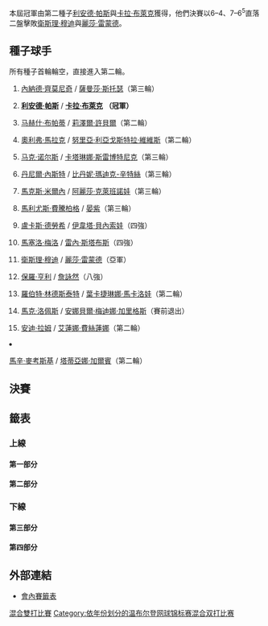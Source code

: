 {{GrandSlamEvents|2010|溫布頓網球錦標賽|s
 | champ = {{flagicon|IND}} [[利安德·帕斯|利安德·帕斯]] <br/>{{flagicon|ZIM}} [[卡拉·布萊克|卡拉·布萊克]]
 | runner = {{flagicon|RSA}} [[衛斯理·穆迪|衛斯理·穆迪]] <br/>{{flagicon|USA}} [[麗莎·雷蒙德|麗莎·雷蒙德]]
 | score = 6–4、7–6<sup>5</sup>
}}
{{main|2010年溫布頓網球錦標賽}}

本屆冠軍由第二種子[[利安德·帕斯|利安德·帕斯]]與[[卡拉·布萊克|卡拉·布萊克]]獲得，他們決賽以6–4、7–6<sup>5</sup>直落二盤擊敗[[衛斯理·穆迪|衛斯理·穆迪]]與[[麗莎·雷蒙德|麗莎·雷蒙德]]。

==種子球手==
所有種子首輪輪空，直接進入第二輪。
{{col-begin}}
{{col-2}}
#{{flagicon|SRB}} [[內納德·齊莫尼奇|內納德·齊莫尼奇]] / {{flagicon|AUS}} [[薩曼莎·斯托瑟|薩曼莎·斯托瑟]]（第三輪）
#{{flagicon|IND}} '''[[利安德·帕斯|利安德·帕斯]]''' / {{flagicon|ZIM}} '''[[卡拉·布萊克|卡拉·布萊克]]''' '''（冠軍）'''
#{{flagicon|IND}} [[马赫什·布帕蒂|马赫什·布帕蒂]] / {{flagicon|USA}} [[莉澤爾·許貝爾|莉澤爾·許貝爾]]（第二輪）
#{{flagicon|AUT}} [[奧利弗·馬拉克|奧利弗·馬拉克]] / {{flagicon|ESP}} [[努里亞·利亞戈斯特拉·維維斯|努里亞·利亞戈斯特拉·維維斯]]（第二輪）
#{{flagicon|BAH}} [[马克·诺尔斯|马克·诺尔斯]] / {{flagicon|SLO}} [[卡塔琳娜·斯雷博特尼克|卡塔琳娜·斯雷博特尼克]]（第三輪）
#{{flagicon|CAN}} [[丹尼爾·內斯特|丹尼爾·內斯特]] / {{flagicon|USA}} [[比丹妮·瑪迪克-辛特絲|比丹妮·瑪迪克-辛特絲]]（第三輪）
#{{flagicon|BLR}} [[馬克斯·米爾內|馬克斯·米爾內]] / {{flagicon|RUS}} [[阿麗莎·克萊班諾娃|阿麗莎·克萊班諾娃]]（第三輪）
#{{flagicon|POL}} [[馬利尤斯·費騰柏格|馬利尤斯·費騰柏格]] / {{flagicon|CHN}} [[晏紫|晏紫]]（第三輪）
{{col-2}}
<ol start="9">
<li>{{flagicon|CZE}} [[盧卡斯·德勞希|盧卡斯·德勞希]] / {{flagicon|CZE}} [[伊韋塔·貝內索娃|伊韋塔·貝內索娃]]（四強）
<li>{{flagicon|BRA}} [[馬塞洛·梅洛|馬塞洛·梅洛]] / {{flagicon|AUS}} [[雷內·斯塔布斯|雷內·斯塔布斯]]（四強）
<li>{{flagicon|RSA}} [[衛斯理·穆迪|衛斯理·穆迪]] / {{flagicon|USA}} [[麗莎·雷蒙德|麗莎·雷蒙德]]（亞軍）
<li>{{flagicon|AUS}} [[保羅·亨利|保羅·亨利]] / {{flagicon|TPE}} [[詹詠然|詹詠然]]（八強）
<li>{{flagicon|SWE}} [[羅伯特·林德斯泰特|羅伯特·林德斯泰特]] / {{flagicon|RUS}} [[葉卡捷琳娜·馬卡洛娃|葉卡捷琳娜·馬卡洛娃]]（第二輪）
<li>{{flagicon|ESP}} [[馬克·洛佩斯|馬克·洛佩斯]] / {{flagicon|ESP}} [[安娜貝爾·梅迪娜·加里格斯|安娜貝爾·梅迪娜·加里格斯]]（賽前退出）
<li>{{flagicon|ISR}} [[安迪·拉姆|安迪·拉姆]] / {{flagicon|RUS}} [[艾蓮娜·費絲蓮娜|艾蓮娜·費絲蓮娜]]（第二輪）
<li>{{flagicon|POL}} [[馬辛·麥考斯基|馬辛·麥考斯基]] / {{flagicon|ITA}} [[塔蒂亞娜·加爾賓|塔蒂亞娜·加爾賓]]（第二輪）
{{col-end}}

==決賽==
{{8TeamBracket-Tennis3
| RD1=八強
| RD2=四強
| RD3=決賽

|team-width=175

| RD1-seed1= 
| RD1-team1={{flagicon|BEL}} [[克薩維埃·馬利斯|馬利斯]] <br /> {{flagicon|BEL}} [[金·克萊斯特爾斯|克萊斯特爾斯]]
| RD1-score1-1=6<sup>3</sup>
| RD1-score1-2=6<sup>3</sup>
| RD1-score1-3= 
| RD1-seed2=10
| RD1-team2={{flagicon|BRA}} '''[[馬塞洛·梅洛|梅洛]] <br /> {{flagicon|AUS}} [[雷內·斯塔布斯|斯塔布斯]]
| RD1-score2-1='''7
| RD1-score2-2='''7
| RD1-score2-3= 

| RD1-seed3= 
| RD1-team3={{flagicon|AUT}} [[尤利安·克諾夫萊|克諾夫萊]] <br /> {{flagicon|KAZ}} [[雅羅斯拉娃·施韋多娃|施韋多娃]] 
| RD1-score3-1=6<sup>8</sup>
| RD1-score3-2='''6
| RD1-score3-3=2
| RD1-seed4=11
| RD1-team4={{flagicon|RSA}} '''[[衛斯理·穆迪|穆迪]] <br /> {{flagicon|USA}} [[麗莎·雷蒙德|雷蒙德]]
| RD1-score4-1='''7
| RD1-score4-2=3
| RD1-score4-3='''6

| RD1-seed5=9
| RD1-team5={{flagicon|CZE}} '''[[盧卡斯·德勞希|德勞希]] <br /> {{flagicon|CZE}} [[伊韋塔·貝內索娃|貝內索娃]]
| RD1-score5-1=3
| RD1-score5-2='''6
| RD1-score5-3='''6
| RD1-seed6= 
| RD1-team6={{flagicon|RUS}} [[德米特里·圖爾蘇諾夫|圖爾蘇諾夫]] <br /> {{flagicon|RUS}} [[菲娜·杜舒芬娜|杜舒芬娜]] 
| RD1-score6-1='''6
| RD1-score6-2=3
| RD1-score6-3=4

| RD1-seed7=12
| RD1-team7={{flagicon|AUS}} [[保羅·亨利|亨利]] <br /> {{flagicon|TPE}} [[詹詠然|詹詠然]] 
| RD1-score7-1=4
| RD1-score7-2='''7
| RD1-score7-3=3
| RD1-seed8=2
| RD1-team8={{flagicon|IND}} '''[[利安德·帕斯|帕斯]] <br /> {{flagicon|ZIM}} [[卡拉·布萊克|布萊克]]
| RD1-score8-1='''6
| RD1-score8-2=6<sup>4</sup>
| RD1-score8-3='''6

| RD2-seed1=10
| RD2-team1={{flagicon|BRA}} [[馬塞洛·梅洛|梅洛]] <br /> {{flagicon|AUS}} [[雷內·斯塔布斯|斯塔布斯]]
| RD2-score1-1=4
| RD2-score1-2=4
| RD2-score1-3= 
| RD2-seed2=11
| RD2-team2={{flagicon|RSA}} '''[[衛斯理·穆迪|穆迪]] <br /> {{flagicon|USA}} [[麗莎·雷蒙德|雷蒙德]]
| RD2-score2-1='''6
| RD2-score2-2='''6
| RD2-score2-3= 

| RD2-seed3=9
| RD2-team3={{flagicon|CZE}} [[盧卡斯·德勞希|德勞希]] <br /> {{flagicon|CZE}} [[伊韋塔·貝內索娃|貝內索娃]]
| RD2-score3-1=3
| RD2-score3-2=3
| RD2-score3-3= 
| RD2-seed4=2
| RD2-team4={{flagicon|IND}} '''[[利安德·帕斯|帕斯]] <br /> {{flagicon|ZIM}} [[卡拉·布萊克|布萊克]]
| RD2-score4-1='''6
| RD2-score4-2='''6
| RD2-score4-3= 

| RD3-seed1=11
| RD3-team1={{flagicon|RSA}} [[衛斯理·穆迪|穆迪]] <br /> {{flagicon|USA}} [[麗莎·雷蒙德|雷蒙德]]
| RD3-score1-1=4
| RD3-score1-2=6<sup>5</sup>
| RD3-score1-3= 
| RD3-seed2=2
| RD3-team2={{flagicon|IND}} '''[[利安德·帕斯|帕斯]] <br /> {{flagicon|ZIM}} [[卡拉·布萊克|布萊克]]
| RD3-score2-1='''6
| RD3-score2-2='''7
| RD3-score2-3= 
}}

==籤表==
===上線===
====第一部分====
{{16TeamBracket-Compact-Tennis3-Byes
| RD1=第一輪
| RD2=第二輪
| RD3=第三輪
| RD4=八強

| RD1-seed03= 
| RD1-team03={{flagicon|GER}} [[Christopher_Kas|C Kas]]<br /> {{flagicon|USA}} [[Vania_King|V King]] 
| RD1-score03-1=3
| RD1-score03-2=4
| RD1-score03-3= 
| RD1-seed04=WC
| RD1-team04='''{{flagicon|GBR}} [[Colin_Fleming|C Fleming]] <br /> {{flagicon|GBR}} [[Sarah_Borwell|S Borwell]]
| RD1-score04-1='''6
| RD1-score04-2='''6
| RD1-score04-3= 

| RD1-seed05= 
| RD1-team05={{flagicon|BEL}} '''[[克薩維埃·馬利斯|馬利斯]] <br /> {{flagicon|BEL}} [[金·克萊斯特爾斯|克萊斯特爾斯]] 
| RD1-score05-1='''6
| RD1-score05-2='''6
| RD1-score05-3= 
| RD1-seed06= 
| RD1-team06={{flagicon|SVK}} [[Filip_Polášek|F Polášek]] <br /> {{flagicon|TPE}} [[莊佳容|莊佳容]]
| RD1-score06-1=3
| RD1-score06-2=4
| RD1-score06-3= 

| RD1-seed11= 
| RD1-team11={{flagicon|ESP}} [[托米·羅布雷多|羅布雷多]] <br /> {{flagicon|CAN}} [[Marie-Ève_Pelletier|M-È Pelletier]]
| RD1-score11-1=6<sup>6</sup>
| RD1-score11-2=4
| RD1-score11-3= 
| RD1-seed12= 
| RD1-team12='''{{flagicon|ROU}} [[霍里亞·特卡烏|特卡烏]] <br /> {{flagicon|ROU}} [[莫妮卡·尼古列斯庫|尼古列斯庫]]
| RD1-score12-1='''7
| RD1-score12-2='''6
| RD1-score12-3= 

| RD1-seed13= 
| RD1-team13={{flagicon|PAK}} [[Aisam-ul-Haq_Qureshi|A-u-H Qureshi]] <br /> {{flagicon|RUS}} [[Alla_Kudryavtseva|A Kudryavtseva]] 
| RD1-score13-1=6<sup>3</sup>
| RD1-score13-2=3
| RD1-score13-3= 
| RD1-seed14=WC
| RD1-team14='''{{flagicon|USA}} [[鮑勃·布賴恩|B 布賴恩]] <br /> {{flagicon|USA}} [[琳賽·達文波特|達文波特]]''' 
| RD1-score14-1='''7
| RD1-score14-2='''6
| RD1-score14-3= 

| RD2-seed01=1
| RD2-team01={{flagicon|SRB}} '''[[內納德·齊莫尼奇|齊莫尼奇]] <br /> {{flagicon|AUS}} [[薩曼莎·斯托瑟|斯托瑟]] 
| RD2-score01-1='''6
| RD2-score01-2='''6
| RD2-score01-3= 
| RD2-seed02=WC
| RD2-team02={{flagicon|GBR}} [[Colin_Fleming|C Fleming]] <br /> {{flagicon|GBR}} [[Sarah_Borwell|S Borwell]]
| RD2-score02-1=1
| RD2-score02-2=4
| RD2-score02-3= 

| RD2-seed03= 
| RD2-team03={{flagicon|BEL}} '''[[克薩維埃·馬利斯|馬利斯]] <br /> {{flagicon|BEL}} [[金·克萊斯特爾斯|克萊斯特爾斯]]
| RD2-score03-1='''6
| RD2-score03-2='''6
| RD2-score03-3= 
| RD2-seed04=15
| RD2-team04={{flagicon|ISR}} [[安迪·拉姆|拉姆]] <br /> {{flagicon|RUS}} [[艾蓮娜·費絲蓮娜|費絲蓮娜]] 
| RD2-score04-1=3
| RD2-score04-2=2
| RD2-score04-3= 

| RD2-seed05=10
| RD2-team05={{flagicon|BRA}} '''[[馬塞洛·梅洛|梅洛]] <br /> {{flagicon|AUS}} [[雷內·斯塔布斯|斯塔布斯]]'''
| RD2-score05-1='''6
| RD2-score05-2='''6
| RD2-score05-3= 
| RD2-seed06= 
| RD2-team06={{flagicon|ROU}} [[霍里亞·特卡烏|特卡烏]] <br /> {{flagicon|ROU}} [[莫妮卡·尼古列斯庫|尼古列斯庫]]
| RD2-score06-1=3
| RD2-score06-2=2
| RD2-score06-3= 

| RD2-seed07=WC
| RD2-team07={{flagicon|USA}} [[鮑勃·布賴恩|B 布賴恩]] <br /> {{flagicon|USA}} [[琳賽·達文波特|達文波特]]
| RD2-score07-1=4
| RD2-score07-2='''6
| RD2-score07-3=9
| RD2-seed08=6
| RD2-team08='''{{flagicon|CAN}} [[丹尼爾·內斯特|內斯特]] <br /> {{flagicon|USA}} [[比丹妮·瑪迪克-辛特斯|瑪迪克-辛特斯]]
| RD2-score08-1='''6
| RD2-score08-2=3
| RD2-score08-3='''11

| RD3-seed01=1
| RD3-team01={{flagicon|SRB}} [[內納德·齊莫尼奇|齊莫尼奇]] <br /> {{flagicon|AUS}} [[薩曼莎·斯托瑟|斯托瑟]] 
| RD3-score01-1=4
| RD3-score01-2=6<sup>4</sup>
| RD3-score01-3= 
| RD3-seed02= 
| RD3-team02={{flagicon|BEL}} '''[[克薩維埃·馬利斯|馬利斯]] <br /> {{flagicon|BEL}} [[金·克萊斯特爾斯|克萊斯特爾斯]]
| RD3-score02-1='''6
| RD3-score02-2='''7
| RD3-score02-3= 

| RD3-seed03=10
| RD3-team03='''{{flagicon|BRA}} [[馬塞洛·梅洛|梅洛]] <br /> {{flagicon|AUS}} [[雷內·斯塔布斯|斯塔布斯]]
| RD3-score03-1='''7
| RD3-score03-2='''6
| RD3-score03-3= 
| RD3-seed04=6
| RD3-team04={{flagicon|CAN}} [[丹尼爾·內斯特|內斯特]] <br /> {{flagicon|USA}} [[比丹妮·瑪迪克-辛特斯|瑪迪克-辛特斯]]
| RD3-score04-1=5
| RD3-score04-2=4
| RD3-score04-3= 

| RD4-seed01= 
| RD4-team01={{flagicon|BEL}} [[克薩維埃·馬利斯|馬利斯]] <br /> {{flagicon|BEL}} [[金·克萊斯特爾斯|克萊斯特爾斯]]
| RD4-score01-1=6<sup>3</sup>
| RD4-score01-2=6<sup>3</sup>
| RD4-score01-3= 
| RD4-seed02=10
| RD4-team02={{flagicon|BRA}} '''[[馬塞洛·梅洛|梅洛]] <br /> {{flagicon|AUS}} [[雷內·斯塔布斯|斯塔布斯]]
| RD4-score02-1='''7
| RD4-score02-2='''7
| RD4-score02-3= 
}}

====第二部分====
{{16TeamBracket-Compact-Tennis3-Byes
| RD1=第一輪
| RD2=第二輪
| RD3=第三輪
| RD4=八強

| RD1-seed03= 
| RD1-team03={{flagicon|AUT}} '''[[尤利安·克諾夫萊|克諾夫萊]] <br /> {{flagicon|KAZ}} [[雅羅斯拉娃·施韋多娃|施韋多娃]] 
| RD1-score03-1=3
| RD1-score03-2='''6
| RD1-score03-3='''12
| RD1-seed04= 
| RD1-team04={{flagicon|GER}} [[Philipp_Marx|P Marx]] <br /> {{flagicon|GER}} [[Andrea_Petkovic|A Petkovic]] 
| RD1-score04-1='''6
| RD1-score04-2=3
| RD1-score04-3=10

| RD1-seed05= 
| RD1-team05={{flagicon|BRA}} '''[[Bruno_Soares|B Soares]] <br /> {{flagicon|TPE}} [[謝淑薇|謝淑薇]]
| RD1-score05-1='''6
| RD1-score05-2=4
| RD1-score05-3='''6
| RD1-seed06= 
| RD1-team06={{Nowrap|{{flagicon|GER}} [[菲利普·普茲斯內爾|普茲斯內爾]] <br /> {{flagicon|CZE}} [[巴博拉·扎赫拉沃娃-斯特里科娃|扎赫拉沃娃-斯特里科娃]]}}
| RD1-score06-1=3
| RD1-score06-2='''6
| RD1-score06-3=4

| RD1-seed11= 
| RD1-team11={{flagicon|IND}} [[Rohan_Bopanna|R Bopanna]] <br /> {{flagicon|AUS}} [[Anastasia_Rodionova|A Rodionova]]
| RD1-score11-1=6<sup>4</sup>
| RD1-score11-2=2
| RD1-score11-3= 
| RD1-seed12= 
| RD1-team12={{flagicon|USA}} '''[[Eric_Butorac|E Butorac]] <br /> {{flagicon|BLR}} [[奧爾加·歌弗索娃|歌弗索娃]]
| RD1-score12-1='''7
| RD1-score12-2='''6
| RD1-score12-3= 

| RD1-seed13= 
| RD1-team13={{flagicon|GER}} [[米夏埃爾·科洛曼|科洛曼]] <br /> {{flagicon|GER}} [[尤莉亞·戈格斯|戈格斯]]
| RD1-score13-1='''7
| RD1-score13-2=1
| RD1-score13-3=4
| RD1-seed14= 
| RD1-team14='''{{flagicon|ARG}} [[胡安·伊格納西奧·切拉|切拉]] <br /> {{flagicon|ARG}} [[姬絲拉·杜高|杜高]]
| RD1-score14-1=6<sup>7</sup>
| RD1-score14-2='''6
| RD1-score14-3='''6

| RD2-seed01=4
| RD2-team01={{flagicon|AUT}} [[奧利弗·馬拉克|馬拉克]] <br /> {{flagicon|ESP}} [[努里亞·利亞戈斯特拉·維維斯|利亞戈斯特拉·維維斯]]
| RD2-score01-1=2
| RD2-score01-2=2
| RD2-score01-3= 
| RD2-seed02= 
| RD2-team02={{flagicon|AUT}} '''[[尤利安·克諾夫萊|克諾夫萊]] <br /> {{flagicon|KAZ}} [[雅羅斯拉娃·施韋多娃|施韋多娃]]
| RD2-score02-1='''6
| RD2-score02-2='''6
| RD2-score02-3= 

| RD2-seed03= 
| RD2-team03='''{{flagicon|BRA}} [[Bruno_Soares|B Soares]] <br /> {{flagicon|TPE}} [[謝淑薇|謝淑薇]]
| RD2-score03-1='''7
| RD2-score03-2='''6
| RD2-score03-3= 
| RD2-seed04=13
| RD2-team04={{flagicon|SWE}} [[羅伯特·林德斯泰特|林德斯泰特]] <br /> {{flagicon|RUS}} [[葉卡捷琳娜·馬卡洛娃|馬卡洛娃]]
| RD2-score04-1=6<sup>5</sup>
| RD2-score04-2=4
| RD2-score04-3= 

| RD2-seed05=11
| RD2-team05='''{{flagicon|RSA}} [[衛斯理·穆迪|穆迪]] <br /> {{flagicon|USA}} [[麗莎·雷蒙德|雷蒙德]]
| RD2-score05-1='''6
| RD2-score05-2='''7
| RD2-score05-3= 
| RD2-seed06= 
| RD2-team06={{flagicon|USA}} [[Eric_Butorac|E Butorac]] <br /> {{flagicon|BLR}} [[奧爾加·歌弗索娃|歌弗索娃]]
| RD2-score06-1=3
| RD2-score06-2=6<sup>3</sup>
| RD2-score06-3= 

| RD2-seed07= 
| RD2-team07={{flagicon|ARG}} [[胡安·伊格納西奧·切拉|切拉]] <br /> {{flagicon|ARG}} [[姬絲拉·杜高|杜高]]
| RD2-score07-1=6<sup>2</sup>
| RD2-score07-2=3
| RD2-score07-3= 
| RD2-seed08=7
| RD2-team08={{flagicon|BLR}} '''[[馬克斯·米爾內|米爾內]] <br /> {{flagicon|RUS}} [[阿麗莎·克萊班諾娃|克萊班諾娃]]'''
| RD2-score08-1='''7
| RD2-score08-2='''6
| RD2-score08-3= 

| RD3-seed01= 
| RD3-team01='''{{flagicon|AUT}} [[尤利安·克諾夫萊|克諾夫萊]] <br /> {{flagicon|KAZ}} [[雅羅斯拉娃·施韋多娃|施韋多娃]]
| RD3-score01-1='''6
| RD3-score01-2='''7
| RD3-score01-3= 
| RD3-seed02= 
| RD3-team02={{flagicon|BRA}} [[Bruno_Soares|B Soares]] <br /> {{flagicon|TPE}} [[謝淑薇|謝淑薇]]
| RD3-score02-1=4
| RD3-score02-2=5
| RD3-score02-3= 

| RD3-seed03=11
| RD3-team03={{flagicon|RSA}} '''[[衛斯理·穆迪|穆迪]] <br /> {{flagicon|USA}} [[麗莎·雷蒙德|雷蒙德]]
| RD3-score03-1=4
| RD3-score03-2='''7
| RD3-score03-3='''6
| RD3-seed04=7
| RD3-team04={{flagicon|BLR}} [[馬克斯·米爾內|米爾內]] <br /> {{flagicon|RUS}} [[阿麗莎·克萊班諾娃|克萊班諾娃]]
| RD3-score04-1='''6
| RD3-score04-2=6<sup>2</sup>
| RD3-score04-3=4

| RD4-seed01= 
| RD4-team01={{flagicon|AUT}} [[尤利安·克諾夫萊|克諾夫萊]] <br /> {{flagicon|KAZ}} [[雅羅斯拉娃·施韋多娃|施韋多娃]]
| RD4-score01-1=6<sup>8</sup>
| RD4-score01-2='''6
| RD4-score01-3=2
| RD4-seed02=11
| RD4-team02={{flagicon|RSA}} '''[[衛斯理·穆迪|穆迪]] <br /> {{flagicon|USA}} [[麗莎·雷蒙德|雷蒙德]]
| RD4-score02-1='''7
| RD4-score02-2=3
| RD4-score02-3='''6
}}

===下線===
====第三部分====
{{16TeamBracket-Compact-Tennis3-Byes
| RD1=第一輪
| RD2=第二輪
| RD3=第三輪
| RD4=八強

| RD1-seed03= 
| RD1-team03={{flagicon|MEX}} '''[[聖地亞哥·岡薩雷斯_(網球運動員)|聖地亞哥·岡薩雷斯]] <br /> {{flagicon|POL}} [[Klaudia_Jans|K Jans]] 
| RD1-score03-1='''6
| RD1-score03-2='''6
| RD1-score03-3= 
| RD1-seed04=Alt
| RD1-team04={{flagicon|CZE}} [[Leoš_Friedl|L Friedl]]<br /> {{flagicon|CZE}} [[Lucie_Hradecká|L Hradecká]] 
| RD1-score04-1=3
| RD1-score04-2=3
| RD1-score04-3= 

| RD1-seed05= 
| RD1-team05={{flagicon|BRA}} '''[[安德烈·沙亞|沙亞]]<br /> {{flagicon|RUS}} [[薇拉·茲沃納列娃|茲沃納列娃]]
| RD1-score05-1='''6
| RD1-score05-2='''6
| RD1-score05-3= 
| RD1-seed06=WC
| RD1-team06={{flagicon|GBR}} [[傑米·穆雷|J 穆雷]] <br /> {{flagicon|GBR}} [[勞拉·羅布森|羅布森]]
| RD1-score06-1=3
| RD1-score06-2=3
| RD1-score06-3= 

| RD1-seed11= 
| RD1-team11={{flagicon|BEL}} [[迪克·諾曼|諾曼]]<br /> {{flagicon|BEL}} [[雅尼婭·維克梅耶爾|維克梅耶爾]]
| RD1-score11-1=3
| RD1-score11-2='''6
| RD1-score11-3=5
| RD1-seed12=WC
| RD1-team12='''{{flagicon|GBR}} [[喬納森·梅雷|喬納森·梅雷]] <br /> {{flagicon|GBR}} [[Anna_Smith_(tennis)|A Smith]]
| RD1-score12-1='''6
| RD1-score12-2=3
| RD1-score12-3='''7

| RD1-seed13= 
| RD1-team13={{flagicon|AHO}} [[Jean-Julien_Rojer|J-J Rojer]]<br /> {{flagicon|RUS}} [[安娜斯塔西亞·帕夫柳琴科娃|帕夫柳琴科娃]]
| RD1-score13-1=3
| RD1-score13-2='''6
| RD1-score13-3=2
| RD1-seed14= 
| RD1-team14='''{{flagicon|RUS}} [[德米特里·圖爾蘇諾夫|圖爾蘇諾夫]] <br /> {{flagicon|RUS}} [[菲娜·杜舒芬娜|杜舒芬娜]]
| RD1-score14-1='''6
| RD1-score14-2=3
| RD1-score14-3='''6

| RD2-seed01=8
| RD2-team01={{flagicon|POL}} '''[[馬利尤斯·費騰柏格|費騰柏格]] <br /> {{flagicon|CHN}} [[晏紫|晏紫]]
| RD2-score01-1='''7
| RD2-score01-2='''6
| RD2-score01-3= 
| RD2-seed02= 
| RD2-team02={{flagicon|MEX}} [[聖地亞哥·岡薩雷斯_(網球運動員)|聖地亞哥·岡薩雷斯]] <br /> {{flagicon|POL}} [[Klaudia_Jans|K Jans]]
| RD2-score02-1=6<sup>5</sup>
| RD2-score02-2=3
| RD2-score02-3= 

| RD2-seed03= 
| RD2-team03={{flagicon|BRA}} [[安德烈·沙亞|沙亞]]<br /> {{flagicon|RUS}} [[薇拉·茲沃納列娃|茲沃納列娃]]
| RD2-score03-1='''7
| RD2-score03-2=4
| RD2-score03-3=4
| RD2-seed04=9
| RD2-team04={{flagicon|CZE}} '''[[盧卡斯·德勞希|德勞希]] <br /> {{flagicon|CZE}} [[伊韋塔·貝內索娃|貝內索娃]] 
| RD2-score04-1=6<sup>4</sup>
| RD2-score04-2='''6
| RD2-score04-3='''6

| RD2-seed05=16
| RD2-team05={{flagicon|POL}} [[馬辛·麥考斯基|麥考斯基]] <br /> {{flagicon|ITA}} [[塔蒂亞娜·加爾賓|加爾賓]] 
| RD2-score05-1=6<sup>6</sup>
| RD2-score05-2='''7
| RD2-score05-3=4
| RD2-seed06=WC
| RD2-team06={{flagicon|GBR}} '''[[喬納森·梅雷|喬納森·梅雷]] <br /> {{flagicon|GBR}} [[Anna_Smith_(tennis)|A Smith]]
| RD2-score06-1='''7
| RD2-score06-2=6<sup>3</sup>
| RD2-score06-3='''6

| RD2-seed07= 
| RD2-team07='''{{flagicon|RUS}} [[德米特里·圖爾蘇諾夫|圖爾蘇諾夫]] <br /> {{flagicon|RUS}} [[菲娜·杜舒芬娜|杜舒芬娜]]
| RD2-score07-1='''6
| RD2-score07-2=3
| RD2-score07-3='''6
| RD2-seed08=3
| RD2-team08={{flagicon|IND}} [[马赫什·布帕蒂|布帕蒂]] <br /> {{flagicon|USA}} [[莉澤爾·許貝爾|許貝爾]] 
| RD2-score08-1=2
| RD2-score08-2='''6
| RD2-score08-3=3

| RD3-seed01=8
| RD3-team01={{flagicon|POL}} [[馬利尤斯·費騰柏格|費騰柏格]] <br /> {{flagicon|CHN}} [[晏紫|晏紫]]
| RD3-score01-1=4
| RD3-score01-2=4
| RD3-score01-3= 
| RD3-seed02=9
| RD3-team02={{flagicon|CZE}} '''[[盧卡斯·德勞希|德勞希]] <br /> {{flagicon|CZE}} [[伊韋塔·貝內索娃|貝內索娃]]
| RD3-score02-1='''6
| RD3-score02-2='''6
| RD3-score02-3= 

| RD3-seed03=WC
| RD3-team03={{flagicon|GBR}} [[喬納森·梅雷|喬納森·梅雷]] <br /> {{flagicon|GBR}} [[Anna_Smith_(tennis)|A Smith]]
| RD3-score03-1=4
| RD3-score03-2='''7
| RD3-score03-3=1
| RD3-seed04= 
| RD3-team04={{flagicon|RUS}} '''[[德米特里·圖爾蘇諾夫|圖爾蘇諾夫]] <br /> {{flagicon|RUS}} [[菲娜·杜舒芬娜|杜舒芬娜]]
| RD3-score04-1='''6
| RD3-score04-2=6<sup>5</sup>
| RD3-score04-3='''6

| RD4-seed01=9
| RD4-team01={{flagicon|CZE}} '''[[盧卡斯·德勞希|德勞希]] <br /> {{flagicon|CZE}} [[伊韋塔·貝內索娃|貝內索娃]]
| RD4-score01-1=3
| RD4-score01-2='''6
| RD4-score01-3='''6
| RD4-seed02= 
| RD4-team02={{flagicon|RUS}} [[德米特里·圖爾蘇諾夫|圖爾蘇諾夫]] <br /> {{flagicon|RUS}} [[菲娜·杜舒芬娜|杜舒芬娜]]
| RD4-score02-1='''6
| RD4-score02-2=3
| RD4-score02-3=4
}}

====第四部分====
{{16TeamBracket-Compact-Tennis3-Byes
| RD1=第一輪
| RD2=第二輪
| RD3=第三輪
| RD4=八強

| RD1-seed03= 
| RD1-team03={{flagicon|SVK}} [[Michal_Mertiňák|M Mertiňák]]<br /> {{flagicon|CZE}} [[Andrea_Hlaváčková|A Hlaváčková]] 
| RD1-score03-1=2
| RD1-score03-2=3
| RD1-score03-3= 
| RD1-seed04= 
| RD1-team04={{flagicon|GBR}} '''[[Ken_Skupski|K Skupski]]<br /> {{flagicon|GBR}} [[Elena_Baltacha|E Baltacha]]''' 
| RD1-score04-1='''6
| RD1-score04-2='''6
| RD1-score04-3= 

| RD1-seed05=WC
| RD1-team05={{flagicon|GBR}} [[羅斯·哈欽斯|羅斯·哈欽斯]] <br /> {{flagicon|GBR}} [[Anne_Keothavong|A Keothavong]]
| RD1-score05-1=4
| RD1-score05-2=4
| RD1-score05-3= 
| RD1-seed06= 
| RD1-team06='''{{flagicon|ESP}} [[David_Marrero|D Marrero]] <br /> {{flagicon|ROU}} [[Alexandra_Dulgheru|A Dulgheru]]
| RD1-score06-1='''6
| RD1-score06-2='''6
| RD1-score06-3= 

| RD1-seed11= 
| RD1-team11='''{{flagicon|AUS}} [[喬丹·卡爾|卡爾]] <br /> {{flagicon|UKR}} [[卡捷琳娜·邦達連科|邦達連科]]
| RD1-score11-1='''6
| RD1-score11-2='''6
| RD1-score11-3= 
| RD1-seed12= 
| RD1-team12={{flagicon|SWE}} [[Johan_Brunström|J Brunström]] <br /> {{flagicon|SUI}} [[迪美雅·芭辛絲姬|芭辛絲姬]] 
| RD1-score12-1=4
| RD1-score12-2=4
| RD1-score12-3= 

| RD1-seed13= 
| RD1-team13='''{{flagicon|CZE}} [[馬丁·達姆|達姆]] <br /> {{flagicon|CZE}} [[Vladimíra_Uhlířová|V Uhlířová]]
| RD1-score13-1=4
| RD1-score13-2='''6
| RD1-score13-3='''7
| RD1-seed14= 
| RD1-team14={{flagicon|SRB}} [[Dušan_Vemić|D Vemić]] <br /> {{flagicon|ITA}} [[弗拉維婭·佩內塔|佩內塔]] 
| RD1-score14-1='''6
| RD1-score14-2=3
| RD1-score14-3=5

| RD2-seed01=5
| RD2-team01={{flagicon|BAH}} '''[[马克·诺尔斯|诺尔斯]] <br /> {{flagicon|SLO}} [[卡塔琳娜·斯雷博特尼克|斯雷博特尼克]] 
| RD2-score01-1=4
| RD2-score01-2='''6
| RD2-score01-3='''6
| RD2-seed02= 
| RD2-team02={{flagicon|GBR}} [[Ken_Skupski|K Skupski]]<br /> {{flagicon|GBR}} [[Elena_Baltacha|E Baltacha]] 
| RD2-score02-1='''6
| RD2-score02-2=2
| RD2-score02-3=3

| RD2-seed03= 
| RD2-team03={{flagicon|ESP}} [[David_Marrero|D Marrero]] <br /> {{flagicon|ROU}} [[Alexandra_Dulgheru|A Dulgheru]]
| RD2-score03-1=1
| RD2-score03-2=3
| RD2-score03-3= 
| RD2-seed04=12
| RD2-team04={{flagicon|AUS}} '''[[保羅·亨利|亨利]] <br /> {{flagicon|TPE}} [[詹詠然|詹詠然]] 
| RD2-score04-1='''6
| RD2-score04-2='''6
| RD2-score04-3= 

| RD2-seed05=Alt
| RD2-team05={{flagicon|SVK}} '''[[Igor_Zelenay|I Zelenay]] <br /> {{flagicon|POL}} [[艾麗卡·羅素斯卡|羅素斯卡]] 
| RD2-score05-1=5
| RD2-score05-2='''7
| RD2-score05-3='''7
| RD2-seed06= 
| RD2-team06={{flagicon|AUS}} [[喬丹·卡爾|卡爾]] <br /> {{flagicon|UKR}} [[卡捷琳娜·邦達連科|邦達連科]]
| RD2-score06-1='''7
| RD2-score06-2=6<sup>6</sup>
| RD2-score06-3=5

| RD2-seed07= 
| RD2-team07={{flagicon|CZE}} [[馬丁·達姆|達姆]] <br /> {{flagicon|CZE}} [[Vladimíra_Uhlířová|V Uhlířová]]
| RD2-score07-1=3
| RD2-score07-2='''6
| RD2-score07-3=2
| RD2-seed08=2
| RD2-team08={{flagicon|IND}} '''[[利安德·帕斯|帕斯]] <br /> {{flagicon|ZIM}} [[卡拉·布萊克|布萊克]] 
| RD2-score08-1='''6
| RD2-score08-2=3
| RD2-score08-3='''6

| RD3-seed01=5
| RD3-team01={{flagicon|BAH}} [[马克·诺尔斯|诺尔斯]] <br /> {{flagicon|SLO}} [[卡塔琳娜·斯雷博特尼克|斯雷博特尼克]]
| RD3-score01-1='''6
| RD3-score01-2=3
| RD3-score01-3=5
| RD3-seed02=12
| RD3-team02={{flagicon|AUS}} '''[[保羅·亨利|亨利]] <br /> {{flagicon|TPE}} [[詹詠然|詹詠然]]
| RD3-score02-1=3
| RD3-score02-2='''6
| RD3-score02-3='''7

| RD3-seed03=Alt
| RD3-team03={{flagicon|SVK}} [[Igor_Zelenay|I Zelenay]] <br /> {{flagicon|POL}} [[艾麗卡·羅素斯卡|羅素斯卡]] 
| RD3-score03-1=1
| RD3-score03-2=3
| RD3-score03-3= 
| RD3-seed04=2
| RD3-team04={{flagicon|IND}} '''[[利安德·帕斯|帕斯]] <br /> {{flagicon|ZIM}} [[卡拉·布萊克|布萊克]]
| RD3-score04-1='''6
| RD3-score04-2='''6
| RD3-score04-3= 

| RD4-seed01=12
| RD4-team01={{flagicon|AUS}} [[保羅·亨利|亨利]] <br /> {{flagicon|TPE}} [[詹詠然|詹詠然]]
| RD4-score01-1=4
| RD4-score01-2='''7
| RD4-score01-3=3
| RD4-seed02=2
| RD4-team02={{flagicon|IND}} '''[[利安德·帕斯|帕斯]] <br /> {{flagicon|ZIM}} [[卡拉·布萊克|布萊克]]
| RD4-score02-1='''6
| RD4-score02-2=6<sup>4</sup>
| RD4-score02-3='''6
}}

==外部連結==
*[http://2010.wimbledon.org/en_GB/scores/draws/xd/xddraw.pdf 會內賽籤表]{{dead link|date=十一月 2017 |bot=InternetArchiveBot }}

[[Category:2010年溫布頓網球錦標賽|混合雙打比賽]]
[[Category:依年份划分的温布尔登网球锦标赛混合双打比赛|Category:依年份划分的温布尔登网球锦标赛混合双打比赛]]